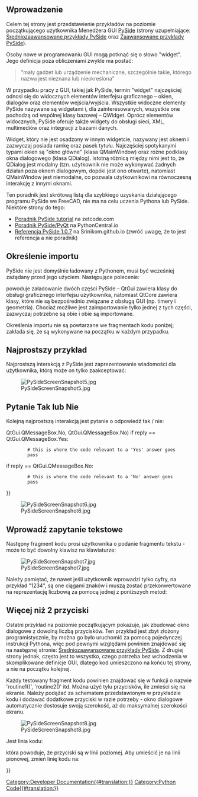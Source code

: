<languages/>

<span id="Introduction"></span>
==Wprowadzenie==

Celem tej strony jest przedstawienie przykładów na poziomie początkującego użytkownika Menedżera GUI [[PySide/pl|PySide]] (strony uzupełniające: [[PySide_Intermediate_Examples/pl|Średniozaawansowane przykłady PySide]] oraz [[PySide_Advanced_Examples/pl|Zaawansowane przykłady PySide]]).

Osoby nowe w programowaniu GUI mogą potknąć się o słowo "widget". Jego definicja poza obliczeniami zwykle ma postać:

<blockquote>"mały gadżet lub urządzenie mechaniczne, szczególnie takie, którego nazwa jest nieznana lub nieokreślona"</blockquote>

W przypadku pracy z GUI, takiej jak PySide, termin "widget" najczęściej odnosi się do widocznych elementów interfejsu graficznego – okien, dialogów oraz elementów wejścia/wyjścia. Wszystkie widoczne elementy PySide nazywane są widgetami i, dla zainteresowanych, wszystkie one pochodzą od wspólnej klasy bazowej – QWidget. Oprócz elementów widocznych, PySide oferuje także widgety do obsługi sieci, XML, multimediów oraz integracji z bazami danych.

Widget, który nie jest osadzony w innym widgetcie, nazywany jest oknem i zazwyczaj posiada ramkę oraz pasek tytułu. Najczęściej spotykanymi typami okien są "okno główne" (klasa QMainWindow) oraz różne podklasy okna dialogowego (klasa QDialog). Istotną różnicą między nimi jest to, że QDialog jest modalny (tzn. użytkownik nie może wykonywać żadnych działań poza oknem dialogowym, dopóki jest ono otwarte), natomiast QMainWindow jest niemodalne, co pozwala użytkownikowi na równoczesną interakcję z innymi oknami.

<div class="mw-translate-fuzzy">
Ten poradnik jest skrótową listą dla szybkiego uzyskania działającego programu PySide we FreeCAD, nie ma na celu uczenia Pythona lub PySide. Niektóre strony do tego:
* [http://zetcode.com/gui/pysidetutorial/ Poradnik PySide tutorial] na zetcode.com
* [http://www.pythoncentral.io/series/python-pyside-pyqt-tutorial/ Poradnik PySide/PyQt] na PythonCentral.io
* [http://srinikom.github.io/ Referencja PySide 1.0.7] na Srinikom.github.io (zwróć uwagę, że to jest referencja a nie poradnik)
</div>

<span id="Import_statement"></span>
==Określenie importu==

PySide nie jest domyślnie ładowany z Pythonem, musi być wcześniej zażądany przed jego użyciem. Następujące polecenie:

{{Code|code=
from PySide import QtCore
from PySide import QtGui
}}

powoduje załadowanie dwóch części PySide – QtGui zawiera klasy do obsługi graficznego interfejsu użytkownika, natomiast QtCore zawiera klasy, które nie są bezpośrednio związane z obsługą GUI (np. timery i geometria). Chociaż możliwe jest zaimportowanie tylko jednej z tych części, zazwyczaj potrzebne są obie i obie są importowane.

Określenia importu nie są powtarzane we fragmentach kodu poniżej; zakłada się, że są wykonywane na początku w każdym przypadku.

<span id="Simplest_Example"></span>
==Najprostszy przykład==

Najprostszą interakcją z PySide jest zaprezentowanie wiadomości dla użytkownika, którą może on tylko zaakceptować:

{{Code|code=
reply = QtGui.QMessageBox.information(None,"","Houston, we have a problem")
}}

[[File:PySideScreenSnapshot5.jpg]]

<span id="Yes_or_No_Query"></span>
==Pytanie Tak lub Nie==

Kolejną najprostszą interakcją jest pytanie o odpowiedź tak / nie:

{{Code|code=
reply = QtGui.QMessageBox.question(None, "", "This is your chance to answer, what do you think?",
         QtGui.QMessageBox.Yes {{!}} QtGui.QMessageBox.No, QtGui.QMessageBox.No)
if reply == QtGui.QMessageBox.Yes:
         # this is where the code relevant to a 'Yes' answer goes
         pass
if reply == QtGui.QMessageBox.No:
         # this is where the code relevant to a 'No' answer goes
         pass
}}

[[File:PySideScreenSnapshot6.jpg]]

<span id="Enter_Text_Query"></span>
==Wprowadź zapytanie tekstowe==

Następny fragment kodu prosi użytkownika o podanie fragmentu tekstu - może to być dowolny klawisz na klawiaturze:

{{Code|code=
reply = QtGui.QInputDialog.getText(None, "Ouija Central","Enter your thoughts for the day:")
if reply[1]:
	# user clicked OK
	replyText = reply[0]
else:
	# user clicked Cancel
	replyText = reply[0] # which will be "" if they clicked Cancel
}}

[[File:PySideScreenSnapshot7.jpg]]

Należy pamiętać, że nawet jeśli użytkownik wprowadzi tylko cyfry, na przykład "1234", są one ciągami znaków i muszą zostać przekonwertowane na reprezentację liczbową za pomocą jednej z poniższych metod:

{{Code|code=
anInteger = int(userInput) # to convert to an integer from a string representation

aFloat = float(userInput) # to convert to a float from a string representation
}}

<span id="More_Than_2_Buttons"></span>
==Więcej niż 2 przyciski==

Ostatni przykład na poziomie początkującym pokazuje, jak zbudować okno dialogowe z dowolną liczbą przycisków. Ten przykład jest zbyt złożony programistycznie, by można go było uruchomić za pomocą pojedynczej instrukcji Pythona, więc pod pewnymi względami powinien znajdować się na następnej stronie: [[PySide_Intermediate_Examples/pl|Średniozaawansowane przykłady PySide]]. Z drugiej strony jednak, często jest to wszystko, czego potrzeba bez wchodzenia w skomplikowane definicje GUI, dlatego kod umieszczono na końcu tej strony, a nie na początku kolejnej.

{{Code|code=
from PySide import QtGui, QtCore

class MyButtons(QtGui.QDialog):
	""""""
	def __init__(self):
		super(MyButtons, self).__init__()
		self.initUI()
	def initUI(self):      
		option1Button = QtGui.QPushButton("Option 1")
		option1Button.clicked.connect(self.onOption1)
		option2Button = QtGui.QPushButton("Option 2")
		option2Button.clicked.connect(self.onOption2)
		option3Button = QtGui.QPushButton("Option 3")
		option3Button.clicked.connect(self.onOption3)
		option4Button = QtGui.QPushButton("Option 4")
		option4Button.clicked.connect(self.onOption4)
		option5Button = QtGui.QPushButton("Option 5")
		option5Button.clicked.connect(self.onOption5)
		#
		buttonBox = QtGui.QDialogButtonBox()
		buttonBox = QtGui.QDialogButtonBox(QtCore.Qt.Horizontal)
		buttonBox.addButton(option1Button, QtGui.QDialogButtonBox.ActionRole)
		buttonBox.addButton(option2Button, QtGui.QDialogButtonBox.ActionRole)
		buttonBox.addButton(option3Button, QtGui.QDialogButtonBox.ActionRole)
		buttonBox.addButton(option4Button, QtGui.QDialogButtonBox.ActionRole)
		buttonBox.addButton(option5Button, QtGui.QDialogButtonBox.ActionRole)
		#
		mainLayout = QtGui.QVBoxLayout()
		mainLayout.addWidget(buttonBox)
		self.setLayout(mainLayout)
		# define window		xLoc,yLoc,xDim,yDim
		self.setGeometry(	250, 250, 0, 50)
		self.setWindowTitle("Pick a Button")
		self.setWindowFlags(QtCore.Qt.WindowStaysOnTopHint)
	def onOption1(self):
		self.retStatus = 1
		self.close()
	def onOption2(self):
		self.retStatus = 2
		self.close()
	def onOption3(self):
		self.retStatus = 3
		self.close()
	def onOption4(self):
		self.retStatus = 4
		self.close()
	def onOption5(self):
		self.retStatus = 5
		self.close()

def routine1():
	print ('routine 1')

form = MyButtons()
form.exec_()
if form.retStatus==1:
	routine1()
elif form.retStatus==2:
	routine2()
elif form.retStatus==3:
	routine3()
elif form.retStatus==4:
	routine4()
elif form.retStatus==5:
	routine5()
}}

Każdy testowany fragment kodu powinien znajdować się w funkcji o nazwie 'routine1()', 'routine2()' itd. Można użyć tylu przycisków, ile zmieści się na ekranie. Należy podążać za schematem przedstawionym w przykładzie kodu i dodawać dodatkowe przyciski w razie potrzeby - okno dialogowe automatycznie dostosuje swoją szerokość, aż do maksymalnej szerokości ekranu.

[[File:PySideScreenSnapshot8.jpg]]

Jest linia kodu:

{{Code|code=
buttonBox = QtGui.QDialogButtonBox(QtCore.Qt.Horizontal)
}}

która powoduje, że przyciski są w linii poziomej. Aby umieścić je na linii pionowej, zmień linię kodu na:

{{Code|code=
buttonBox = QtGui.QDialogButtonBox(QtCore.Qt.Vertical)
}}


{{Powerdocnavi{{#translation:}}}}
[[Category:Developer Documentation{{#translation:}}]]
[[Category:Python Code{{#translation:}}]]